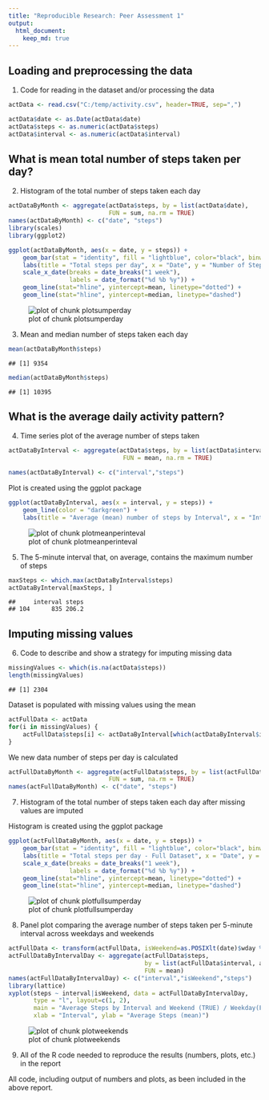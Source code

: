 ```yaml
---
title: "Reproducible Research: Peer Assessment 1"
output: 
  html_document:
    keep_md: true
---
```



## Loading and preprocessing the data

1. Code for reading in the dataset and/or processing the data

```r
actData <- read.csv("C:/temp/activity.csv", header=TRUE, sep=",")

actData$date <- as.Date(actData$date)
actData$steps <- as.numeric(actData$steps)
actData$interval <- as.numeric(actData$interval)
```

## What is mean total number of steps taken per day?

2. Histogram of the total number of steps taken each day

```r
actDataByMonth <- aggregate(actData$steps, by = list(actData$date),
                            FUN = sum, na.rm = TRUE)
names(actDataByMonth) <- c("date", "steps")
library(scales)
library(ggplot2)

ggplot(actDataByMonth, aes(x = date, y = steps)) + 
    geom_bar(stat = "identity", fill = "lightblue", color="black", binwidth = 2000) + 
    labs(title = "Total steps per day", x = "Date", y = "Number of Steps") +
    scale_x_date(breaks = date_breaks("1 week"),
                 labels = date_format("%d %b %y")) +
    geom_line(stat="hline", yintercept=mean, linetype="dotted") +
    geom_line(stat="hline", yintercept=median, linetype="dashed")
```

![plot of chunk plotsumperday](figure/plotsumperday.png) 

3. Mean and median number of steps taken each day

```r
mean(actDataByMonth$steps)
```

```
## [1] 9354
```

```r
median(actDataByMonth$steps)
```

```
## [1] 10395
```

## What is the average daily activity pattern?

4. Time series plot of the average number of steps taken

```r
actDataByInterval <- aggregate(actData$steps, by = list(actData$interval),
                                FUN = mean, na.rm = TRUE)

names(actDataByInterval) <- c("interval","steps")
```

Plot is created using the ggplot package

```r
ggplot(actDataByInterval, aes(x = interval, y = steps)) + 
    geom_line(color = "darkgreen") + 
    labs(title = "Average (mean) number of steps by Interval", x = "Interval", y = "Number of steps")
```

![plot of chunk plotmeanperinteval](figure/plotmeanperinteval.png) 

5. The 5-minute interval that, on average, contains the maximum number of steps

```r
maxSteps <- which.max(actDataByInterval$steps)
actDataByInterval[maxSteps, ]
```

```
##     interval steps
## 104      835 206.2
```

## Imputing missing values

6. Code to describe and show a strategy for imputing missing data

```r
missingValues <- which(is.na(actData$steps))
length(missingValues)
```

```
## [1] 2304
```

Dataset is populated with missing values using the mean

```r
actFullData <- actData
for(i in missingValues) {
    actFullData$steps[i] <- actDataByInterval[which(actDataByInterval$interval == actFullData[i, "interval"]), "steps"]
}
```

We new data number of steps per day is calculated


```r
actFullDataByMonth <- aggregate(actFullData$steps, by = list(actFullData$date),
                            FUN = sum, na.rm = TRUE)
names(actFullDataByMonth) <- c("date", "steps")
```

7. Histogram of the total number of steps taken each day after missing values are imputed

Histogram is created using the ggplot package

```r
ggplot(actFullDataByMonth, aes(x = date, y = steps)) + 
    geom_bar(stat = "identity", fill = "lightblue", color="black", binwidth = 2000) + 
    labs(title = "Total steps per day - Full Dataset", x = "Date", y = "Number of Steps") +
    scale_x_date(breaks = date_breaks("1 week"),
                 labels = date_format("%d %b %y")) +
    geom_line(stat="hline", yintercept=mean, linetype="dotted") +
    geom_line(stat="hline", yintercept=median, linetype="dashed")
```

![plot of chunk plotfullsumperday](figure/plotfullsumperday.png) 

8. Panel plot comparing the average number of steps taken per 5-minute interval across weekdays and weekends


```r
actFullData <- transform(actFullData, isWeekend=as.POSIXlt(date)$wday %in% c(0, 6))
actFullDataByIntervalDay <- aggregate(actFullData$steps,
                                      by = list(actFullData$interval, actFullData$isWeekend),
                                      FUN = mean)
names(actFullDataByIntervalDay) <- c("interval","isWeekend","steps")
library(lattice)
xyplot(steps ~ interval|isWeekend, data = actFullDataByIntervalDay,
       type = "l", layout=c(1, 2),
       main = "Average Steps by Interval and Weekend (TRUE) / Weekday(FALSE)",
       xlab = "Interval", ylab = "Average Steps (mean)")
```

![plot of chunk plotweekends](figure/plotweekends.png) 

9. All of the R code needed to reproduce the results (numbers, plots, etc.) in the report

All code, including output of numbers and plots, as been included in the above report.